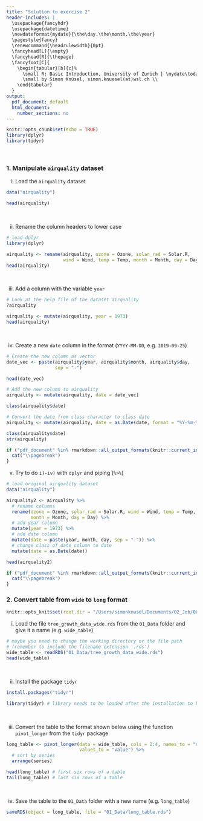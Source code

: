 ```yaml
---
title: "Solution to exercise 2"
header-includes: |
  \usepackage{fancyhdr}
  \usepackage{datetime}
  \newdateformat{mydate}{\the\day.\the\month.\the\year}
  \pagestyle{fancy}
  \renewcommand{\headrulewidth}{0pt}
  \fancyhead[L]{\empty}
  \fancyhead[R]{\thepage}
  \fancyfoot[C]{
    \begin{tabular}[b]{c}%
      \small R: Basic Introduction, University of Zurich | \mydate\today\ \\
      \small by Simon Knüsel, simon.knuesel(at)wsl.ch \\
    \end{tabular}
  }
output:
  pdf_document: default
  html_document:
    number_sections: no
---
```


```r
knitr::opts_chunk$set(echo = TRUE)
library(dplyr)
library(tidyr)
```
<br>

### 1. Manipulate `airquality` dataset

i) Load the `airquality` dataset
```r
data("airquality")
```
```r
head(airquality)
```
<br>

ii) Rename the column headers to lower case
```r
# load dplyr
library(dplyr)

airquality <- rename(airquality, ozone = Ozone, solar_rad = Solar.R,
                     wind = Wind, temp = Temp, month = Month, day = Day)
head(airquality)
```
<br>

iii) Add a column with the variable `year`
```r
# Look at the help file of the dataset airquality
?airquality

airquality <- mutate(airquality, year = 1973)
head(airquality)
```
<br>

iv) Create a new `date` column in the format (`YYYY-MM-DD`, e.g. `2019-09-25`)
```r
# Create the new column as vector
date_vec <- paste(airquality$year, airquality$month, airquality$day, 
                  sep = "-")

head(date_vec)

# Add the new column to airquality
airquality <- mutate(airquality, date = date_vec)

class(airquality$date)

# Convert the date from class character to class date
airquality <- mutate(airquality, date = as.Date(date, format = "%Y-%m-%d"))

class(airquality$date)
str(airquality)
```

```r
if ("pdf_document" %in% rmarkdown::all_output_formats(knitr::current_input())) {
  cat("\\pagebreak")
}
```

v) Try to do `i)-iv)` with `dplyr` and piping (`%>%`)
```r
# load original airquality dataset
data("airquality")

airquality2 <- airquality %>% 
  # rename columns
  rename(ozone = Ozone, solar_rad = Solar.R, wind = Wind, temp = Temp, 
         month = Month, day = Day) %>% 
  # add year column
  mutate(year = 1973) %>% 
  # add date column
  mutate(date = paste(year, month, day, sep = "-")) %>% 
  # change class of date column to date
  mutate(date = as.Date(date))

head(airquality2)
```

```r
if ("pdf_document" %in% rmarkdown::all_output_formats(knitr::current_input())) {
  cat("\\pagebreak")
}
```


### 2. Convert table from `wide` to `long` format

```r
knitr::opts_knit$set(root.dir = "/Users/simonknusel/Documents/02_Job/06_PostDoc/06_R-Courses/01_UZH_courses/2019/R_Basic_Introduction/")
```

i) Load the file `tree_growth_data_wide.rds` from the `01_Data` folder and 
give it a name (e.g. `wide_table`)

```r
# maybe you need to change the working directory or the file path
# (remember to include the filename extension '.rds')
wide_table <- readRDS("01_Data/tree_growth_data_wide.rds")
head(wide_table)
```
<br>

ii) Install the package `tidyr`
```r
install.packages("tidyr")
```
```r
library(tidyr) # library needs to be loaded after the installation to be available
```
<br>

iii) Convert the table to the format shown below using the function 
`pivot_longer` from the `tidyr` package

```r
long_table <- pivot_longer(data = wide_table, cols = 2:4, names_to = "series",
                           values_to = "value") %>% 
  # sort by series
  arrange(series)

head(long_table) # first six rows of a table
tail(long_table) # last six rows of a table
```
<br>

iv) Save the table to the `01_Data` folder with a new name (e.g. `long_table`)
```r
saveRDS(object = long_table, file = "01_Data/long_table.rds")
```

